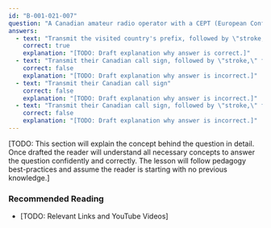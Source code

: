 ```yaml
---
id: "B-001-021-007"
question: "A Canadian amateur radio operator with a CEPT (European Conference of Postal and Telecommunications Administrations) Amateur Radio Licence operates in a participating country using a voice mode. What form of identification is required?"
answers:
  - text: "Transmit the visited country's prefix, followed by \"stroke,\" followed by their Canadian call sign"
    correct: true
    explanation: "[TODO: Draft explanation why answer is correct.]"
  - text: "Transmit their Canadian call sign, followed by \"stroke,\" followed by the visited country's prefix"
    correct: false
    explanation: "[TODO: Draft explanation why answer is incorrect.]"
  - text: "Transmit their Canadian call sign"
    correct: false
    explanation: "[TODO: Draft explanation why answer is incorrect.]"
  - text: "Transmit their Canadian call sign, followed by \"stroke,\" followed by the name of the country being visited"
    correct: false
    explanation: "[TODO: Draft explanation why answer is incorrect.]"
---
```


[TODO: This section will explain the concept behind the question in detail. Once drafted the reader will understand all necessary concepts to answer the question confidently and correctly. The lesson will follow pedagogy best-practices and assume the reader is starting with no previous knowledge.]

### Recommended Reading

- [TODO: Relevant Links and YouTube Videos]
